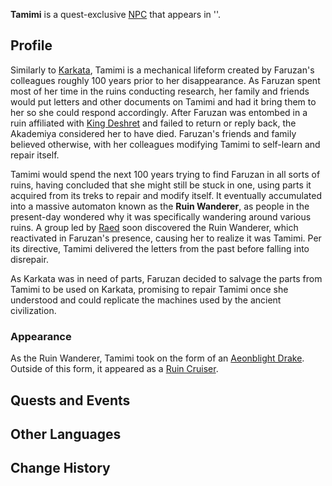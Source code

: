 {{Character Infobox
|type             = Quest NPC
|image            = Enemy Ruin Cruiser.png
|realname         = <!-- Optional, if different from in-game name -->
|deceased         = <!-- Past (for deceased prior to events of the game) or free response -->
|region           = Sumeru
|location         = Sumeru
|affiliation      = 
|title            = 

|ancestry         = <!-- Clan/family -->
|father           = 
|mother           = 
|spouse           = 
|sibling          = 
|child            = 
|relative         = 

|voiceEN          = 
|voiceCN          = 
|voiceJP          = 
|dialoguereward   = 
}}
'''Tamimi''' is a quest-exclusive [[NPC]] that appears in {{Quest|Wanderings of a Lonesome Shadow}}''.
<!--
==Location==
{{subst:#tag:gallery|
NPC Location {{subst:#titleparts:{{subst:PAGENAME}}}}.png{{subst:!}}{{subst:#titleparts:{{subst:PAGENAME}}}}'s location
NPC Location {{subst:#titleparts:{{subst:PAGENAME}}}} Context.png{{subst:!}}Additional context
}}
-->
==Profile==
<!--Detailed story/lore information goes here.-->
Similarly to [[Karkata]], Tamimi is a mechanical lifeform created by Faruzan's colleagues roughly 100 years prior to her disappearance. As Faruzan spent most of her time in the ruins conducting research, her family and friends would put letters and other documents on Tamimi and had it bring them to her so she could respond accordingly. After Faruzan was entombed in a ruin affiliated with [[King Deshret]] and failed to return or reply back, the Akademiya considered her to have died. Faruzan's friends and family believed otherwise, with her colleagues modifying Tamimi to self-learn and repair itself.

Tamimi would spend the next 100 years trying to find Faruzan in all sorts of ruins, having concluded that she might still be stuck in one, using parts it acquired from its treks to repair and modify itself. It eventually accumulated into a massive automaton known as the '''Ruin Wanderer''', as people in the present-day wondered why it was specifically wandering around various ruins. A group led by [[Raed]] soon discovered the Ruin Wanderer, which reactivated in Faruzan's presence, causing her to realize it was Tamimi. Per its directive, Tamimi delivered the letters from the past before falling into disrepair.

As Karkata was in need of parts, Faruzan decided to salvage the parts from Tamimi to be used on Karkata, promising to repair Tamimi once she understood and could replicate the machines used by the ancient civilization.

===Appearance===
<!--Keep appearance section short and concise. Limit to 2 paragraphs with 3-4 sentences each.-->
As the Ruin Wanderer, Tamimi took on the form of an [[Aeonblight Drake]]. Outside of this form, it appeared as a [[Ruin Cruiser]].

==Quests and Events==
{{Quests and Events}}
<!--
==Idle Quotes==
{{Dialogue Start}}
: {{DIcon|Idle}} {{Tx}}
:: {{A|VO {{subst:#titleparts:{{subst:PAGENAME}}}} 01.ogg}} "{{Tx}}"
{{Dialogue End}}

==Dialogue==
{{Dialogue Start}}
:'''{{subst:#titleparts:{{subst:PAGENAME}}}}:''' 
:{{DIcon}}
{{Dialogue End}}
<!--
==Event Dialogue==
===Event Name===
{{Dialogue Start}}
:'''{{subst:#titleparts:{{subst:PAGENAME}}}}:'''
{{Dialogue End}}

==Trivia==
* 
-->
==Other Languages==
{{Other Languages
|default_hidden = 1
|en      = Tamimi
|zhs     = 塔米米
|zhs_rm  = Tǎmǐmǐ
|zht     = 塔米米
|zht_rm  = Tǎmǐmǐ
|ja      = タミミ
|ja_rm   = Tamimi
|ko      = 타미미
|es      = Tamimi
|fr      = Tamimi
|ru      = Тамими
|th      = Tamimi
|vi      = Tamimi
|de      = Tamimi
|id      = Tamimi
|pt      = Tamimi
|tr      = Tamimi
|it      = Tamimi
}}

==Change History==
{{Change History|3.5}}
<!--
==References==
{{Reflist}}
-->